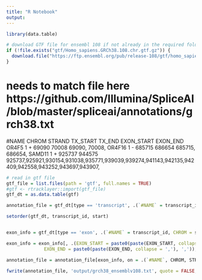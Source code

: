 ```yaml
---
title: "R Notebook"
output: 
---
```


```r
library(data.table)

# download GTF file for ensembl 108 if not already in the required folder
if (!file.exists("gtf/Homo_sapiens.GRCh38.108.chr.gtf.gz")) {
  download.file("https://ftp.ensembl.org/pub/release-108/gtf/homo_sapiens/Homo_sapiens.GRCh38.108.chr.gtf.gz", "gtf/Homo_sapiens.GRCh38.108.chr.gtf.gz")
}
```

# needs to match file here https://github.com/Illumina/SpliceAI/blob/master/spliceai/annotations/grch38.txt

#NAME	CHROM	STRAND	TX_START	TX_END	EXON_START	EXON_END
OR4F5	1	+	69090	70008	69090,	70008,
OR4F16	1	-	685715	686654	685715,	686654,
SAMD11	1	+	925737	944575	925737,925921,930154,931038,935771,939039,939274,941143,942135,942409,942558,943252,943697,943907,	

```r
# read in gtf file
gtf_file = list.files(path = 'gtf', full.names = TRUE)
#gtf <- rtracklayer::import(gtf_file)
gtf_dt = as.data.table(gtf)

annotation_file = gtf_dt[type == 'transcript', .(`#NAME` = transcript_id, CHROM = seqnames, STRAND = strand, TX_START = start, TX_END = end)]

setorder(gtf_dt, transcript_id, start)


exon_info = gtf_dt[type == 'exon', .(`#NAME` = transcript_id, CHROM = seqnames, STRAND = strand, EXON_START = start, EXON_END = end)]

exon_info = exon_info[, .(EXON_START = paste0(paste(EXON_START, collapse = ','), ','),
              EXON_END = paste0(paste(EXON_END, collapse = ','), ',')), by = .(`#NAME`, CHROM, STRAND)]

annotation_file = annotation_file[exon_info, on = .(`#NAME`, CHROM, STRAND)]

fwrite(annotation_file, 'output/grch38_ensemblv108.txt', quote = FALSE, sep = '\t')
```
